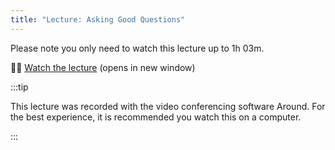 ```yaml
---
title: "Lecture: Asking Good Questions"
---
```


Please note you only need to watch this lecture up to 1h 03m.

🧑‍🏫 [Watch the lecture](https://around.co/playback/0f919fb4-c7ff-4c65-bc52-da083bfeb419?sharedKey=7af4c68a-a2b8-40b8-aaaf-fc9479f65364) (opens in new window)

:::tip

This lecture was recorded with the video conferencing software Around. For the best experience, it is recommended you watch this on a computer.

:::